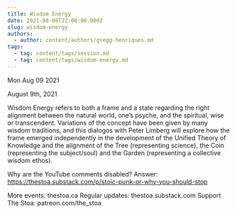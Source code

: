 ```yaml
---
title: Wisdom Energy
date: 2021-08-08T22:00:00.000Z
slug: wisdom-energy
authors:
  - author: content/authors/gregg-henriques.md
tags:
  - tag: content/tags/session.md
  - tag: content/tags/wisdom-energy.md
---
```






Mon Aug 09 2021

August 9th, 2021

Wisdom Energy refers to both a frame and a state regarding the right alignment between the natural world, one’s psyche, and the spiritual, wise or transcendent. Variations of the concept have been given by many wisdom traditions, and this dialogos with Peter Limberg will explore how the frame emerged independently in the development of the Unified Theory of Knowledge and the alignment of the Tree (representing science), the Coin (representing the subject/soul) and the Garden (representing a collective wisdom ethos).

Why are the YouTube comments disabled? Answer: https://thestoa.substack.com/p/stoic-punk-or-why-you-should-stop

More events: thestoa.ca
Regular updates: thestoa.substack.com
Support The Stoa: patreon.com/the_stoa


